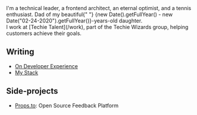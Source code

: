 
<NameTransition />
<div className="pr-42 md:pr-48">
  I'm a technical leader, a frontend architect, an eternal optimist, and a
  tennis enthusiast. Dad of my beautiful{" "}
  {new Date().getFullYear() - new Date("02-24-2020").getFullYear()}-years-old
  daughter.
  <Avatar src="https://avatars.githubusercontent.com/u/467258?s=400&u=f194cd6cde8cfbf3febfa1ae40440b574ae0f707&v=4" />
</div>

<div className="pr-0 md:pr-40">
  I work at [Techie Talent](/work), part of the Techie Wizards group, helping
  customers achieve their goals.
</div>

## Writing

- [On Developer Experience](/post/dx)
- [My Stack](/post/stack)

## Side-projects

- [Props.to](/post/side-projects/props.to): Open Source Feedback Platform
